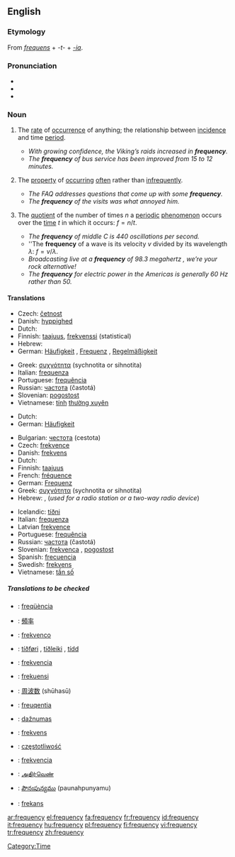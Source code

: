 {{wikipedia|Frequency (disambiguation)}}
==English==

===Etymology===
From {{L.}} ''[[frequens]]'' + ''-t-'' + ''[[-ia]]''.

===Pronunciation===
* {{AHD|frĕʹkwən-sē}}
* {{IPA|/ˈfriːkwənsi/}}
* {{SAMPA|/"fri:kw@nsi/}}

===Noun===
{{en-noun|frequenc|ies}}

# {{uncountable}} The [[rate]] of [[occurrence]] of anything; the relationship between [[incidence]] and time [[period]].
#* ''With growing confidence, the Viking’s raids increased in '''frequency'''.''
#* ''The '''frequency''' of bus service has been improved from 15 to 12 minutes.''
# {{uncountable}} The [[property]] of [[occur]]ring [[often]] rather than [[infrequently]].
#* ''The FAQ addresses questions that come up with some '''frequency'''.''
#* ''The '''frequency''' of the visits was what annoyed him.''
# {{countable}} The [[quotient]] of the number of times <math>n</math> a [[periodic]] [[phenomenon]] occurs over the [[time]] <math>t</math> in which it occurs: <math>f = n / t</math>.
#* ''The '''frequency''' of middle C is 440 oscillations per second.''
#* ''The '''frequency''' of a wave is its velocity <math>v</math> divided by its wavelength <math>\lambda</math>: <math>f = v / \lambda</math>.
#* ''Broadcasting live at a '''frequency''' of 98.3 megahertz<!--fictional station-->, we’re your rock alternative!''
#* ''The '''frequency''' for electric power in the Americas is generally 60 Hz rather than 50.''

====Translations====
{{trans-top|rate of occurrence of anything}}
*Czech: [[četnost]] {{n}}
*Danish: [[hyppighed]] {{n}}
*Dutch: {{t|nl|frequentie|f}}
*Finnish: [[taajuus]], [[frekvenssi]] (statistical)
*Hebrew: {{he-translation|תדירות|tedirút}} {{f}}
*German: [[Häufigkeit]] {{f}}, [[Frequenz]] {{f}}, [[Regelmäßigkeit]] {{f}}
{{trans-mid}}
*Greek: [[συχνότητα]] (sychnotita or sihnotita) {{f}}
*Italian: [[frequenza]] {{f}}
*Portuguese: [[frequência]] {{f}}
*Russian: [[частота]] (častotá) {{f}}
*Slovenian: [[pogostost]] {{f}}
*Vietnamese: [[tính]] [[thường xuyên]]
{{trans-bottom}}

{{trans-top|property of occurring often rather than infrequently}}
*Dutch: {{t|nl|regelmaat|mf}}
*German: [[Häufigkeit]] {{f}}
{{trans-mid}}
{{trans-bottom}}

{{trans-top|number of occurrences divided by time}}
*Bulgarian: [[честота]] (cestota) {{f}}
*Czech: [[frekvence]] {{f}}
*Danish: [[frekvens]] {{n}}
*Dutch: {{t|nl|frequentie|f}}
*Finnish: [[taajuus]]
*French: [[fréquence]] {{f}}
*German: [[Frequenz]] {{f}}
*Greek: [[συχνότητα]] (sychnotita or sihnotita) {{f}}
*Hebrew: {{he-translation|תדירות|tedirút}} {{f}}, {{he-translation|תדר|téder}} {{m}} (''used for a radio station or a two-way radio device'')
{{trans-mid}}
*Icelandic: [[tíðni]] {{f}}
*Italian: [[frequenza]] {{f}}
*Latvian [[frekvence]] {{f}}
*Portuguese: [[frequência]] {{f}}
*Russian: [[частота]] (častotá) {{f}}
*Slovenian: [[frekvenca]] {{f}}, [[pogostost]] {{f}}
*Spanish: [[frecuencia]] {{f}}
*Swedish: [[frekvens]]
*Vietnamese: [[tần số]]
{{trans-bottom}}

=====Translations to be checked=====
{{checktrans}}
{{trans-top|Translations to be checked}}
*{{ttbc|Catalan}}: [[freqüència]] {{f}}
*{{ttbc|Chinese}}: [[頻率]]
*{{ttbc|Esperanto}}: [[frekvenco]]
*{{ttbc|Faroese}}: [[tíðføri]] {{n}}, [[tíðleiki]] {{m}}, [[tídd]] {{f}}
*{{ttbc|Hungarian}}: [[frekvencia]] {{f}}
*{{ttbc|Indonesian}}: [[frekuensi]]
*{{ttbc|Japanese}}: [[周波数]] (shūhasū)
{{trans-mid}}
*{{ttbc|Latin}}: [[freuqentia]] {{f}}
*{{ttbc|Lithuanian}}: [[dažnumas]]
*{{ttbc|Norwegian}}: [[frekvens]]
*{{ttbc|Polish}}: [[częstotliwość]] {{m}}
*{{ttbc|Slovak}}: [[frekvencia]] {{f}}
*{{ttbc|Tamil}}: [[அதிர்வெண்]]
*{{ttbc|Telugu}}: [[పౌనఃపున్యము]] (paunahpunyamu)
*{{ttbc|Turkish}}: [[frekans]]
{{trans-bottom}}

[[Category:Time]]

[[ar:frequency]]
[[el:frequency]]
[[fa:frequency]]
[[fr:frequency]]
[[id:frequency]]
[[it:frequency]]
[[hu:frequency]]
[[pl:frequency]]
[[fi:frequency]]
[[vi:frequency]]
[[tr:frequency]]
[[zh:frequency]]